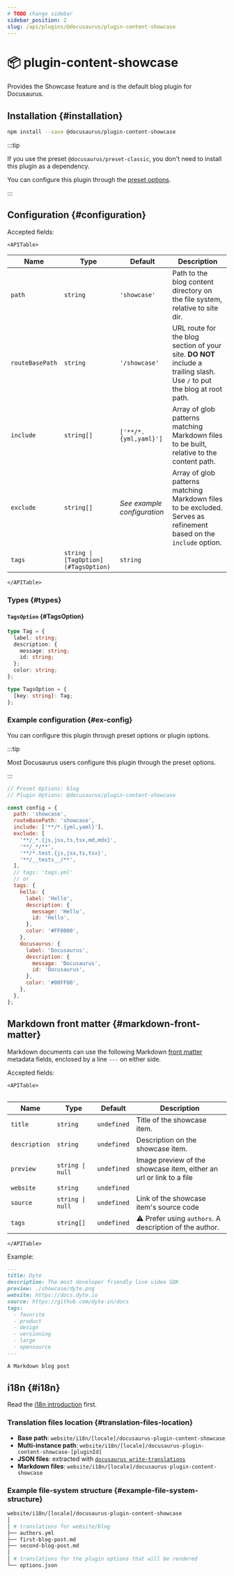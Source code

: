 ```yaml
---
# TODO change sidebar
sidebar_position: 2
slug: /api/plugins/@docusaurus/plugin-content-showcase
---
```


# 📦 plugin-content-showcase


Provides the Showcase feature and is the default blog plugin for Docusaurus.

## Installation {#installation}

```bash npm2yarn
npm install --save @docusaurus/plugin-content-showcase
```

:::tip

If you use the preset `@docusaurus/preset-classic`, you don't need to install this plugin as a dependency.

You can configure this plugin through the [preset options](../../using-plugins.mdx#docusauruspreset-classic).

:::

## Configuration {#configuration}

Accepted fields:

```mdx-code-block
<APITable>
```

| Name | Type | Default | Description |
| --- | --- | --- | --- |
| `path` | `string` | `'showcase'` | Path to the blog content directory on the file system, relative to site dir. |
| `routeBasePath` | `string` | `'/showcase'` | URL route for the blog section of your site. **DO NOT** include a trailing slash. Use `/` to put the blog at root path. |
| `include` | `string[]` | `['**/*.{yml,yaml}']` | Array of glob patterns matching Markdown files to be built, relative to the content path. |
| `exclude` | `string[]` | _See example configuration_ | Array of glob patterns matching Markdown files to be excluded. Serves as refinement based on the `include` option. |
| `tags` | `string \| [TagOption](#TagsOption)` | `string` |  |

```mdx-code-block
</APITable>
```

### Types {#types}

#### `TagsOption` {#TagsOption}

```ts
type Tag = {
  label: string;
  description: {
    message: string;
    id: string;
  };
  color: string;
};

type TagsOption = {
  [key: string]: Tag;
};
```

### Example configuration {#ex-config}

You can configure this plugin through preset options or plugin options.

:::tip

Most Docusaurus users configure this plugin through the preset options.

:::

```js config-tabs
// Preset Options: blog
// Plugin Options: @docusaurus/plugin-content-showcase

const config = {
  path: 'showcase',
  routeBasePath: 'showcase',
  include: ['**/*.{yml,yaml}'],
  exclude: [
    '**/_*.{js,jsx,ts,tsx,md,mdx}',
    '**/_*/**',
    '**/*.test.{js,jsx,ts,tsx}',
    '**/__tests__/**',
  ],
  // tags: 'tags.yml'
  // or
  tags: {
    hello: {
      label: 'Hello',
      description: {
        message: 'Hello',
        id: 'Hello',
      },
      color: '#FF0000',
    },
    docusaurus: {
      label: 'Docusaurus',
      description: {
        message: 'Docusaurus',
        id: 'Docusaurus',
      },
      color: '#00FF00',
    },
  },
};
```

## Markdown front matter {#markdown-front-matter}

Markdown documents can use the following Markdown [front matter](../../guides/markdown-features/markdown-features-intro.mdx#front-matter) metadata fields, enclosed by a line `---` on either side.

Accepted fields:

```mdx-code-block
<APITable>


```

| Name | Type | Default | Description |
| --- | --- | --- | --- |
| `title` | `string` | `undefined` | Title of the showcase item. |
| `description` | `string` | `undefined` | Description on the showcase item. |
| `preview` | `string \| null` | `undefined` | Image preview of the showcase item, either an url or link to a file |
| `website` | `string` | `undefined` |  |
| `source` | `string \| null` | `undefined` | Link of the showcase item's source code |
| `tags` | `string[]` | `undefined` | ⚠️ Prefer using `authors`. A description of the author. |

```mdx-code-block
</APITable>
```

Example:

```md
---
title: Dyte
description: The most developer friendly live video SDK
preview: ./showcase/dyte.png
website: https://docs.dyte.io
source: https://github.com/dyte-in/docs
tags:
  - favorite
  - product
  - design
  - versioning
  - large
  - opensource
---

A Markdown blog post
```

## i18n {#i18n}

Read the [i18n introduction](../../i18n/i18n-introduction.mdx) first.

### Translation files location {#translation-files-location}

- **Base path**: `website/i18n/[locale]/docusaurus-plugin-content-showcase`
- **Multi-instance path**: `website/i18n/[locale]/docusaurus-plugin-content-showcase-[pluginId]`
- **JSON files**: extracted with [`docusaurus write-translations`](../../cli.mdx#docusaurus-write-translations-sitedir)
- **Markdown files**: `website/i18n/[locale]/docusaurus-plugin-content-showcase`

### Example file-system structure {#example-file-system-structure}

```bash
website/i18n/[locale]/docusaurus-plugin-content-showcase
│
│ # translations for website/blog
├── authors.yml
├── first-blog-post.md
├── second-blog-post.md
│
│ # translations for the plugin options that will be rendered
└── options.json
```

